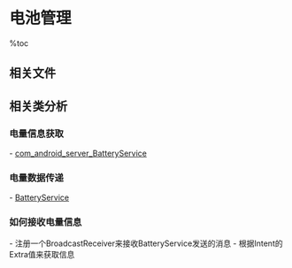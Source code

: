 = 电池管理 =

%toc

== 相关文件 ==
{{{class="brush:text"
frameworks/frameworks/base/services/java/com/android/server/BatteryService.java
frameworks/frameworks/base/services/java/com/android/server/SystemServer.java
frameworks/frameworks/base/core/java/android/os/UEventObserver.java
frameworks/frameworks/base/services/jni/com_android_server_BatteryService.cpp
}}}

== 相关类分析 ==
=== 电量信息获取 ===
- [[com_android_server_BatteryService]]

=== 电量数据传递 ===
- [[BatteryService]]

=== 如何接收电量信息 ===
- 注册一个BroadcastReceiver来接收BatteryService发送的消息
- 根据Intent的Extra值来获取信息

{{{class="brush:java"
private BroadcastReceiver mIntentReceiver = new BroadcastReceiver() {
    @Override
    public void onReceive(Context context, Intent intent) {
        String action = intent.getAction();
        if (action.equals(Intent.ACTION_BATTERY_CHANGED)) {
            int nVoltage = intent.getIntExtra("voltage", 0);
            if(nVoltage != 0){      
                mVoltage.setText("V: " + nVoltage + "mV - Success...");
            } else {
                mVoltage.setText("V: " + nVoltage + "mV - fail...");
            }
        }
    }   
}

IntentFilter mIntentFilter = new IntentFilter();
mIntentFilter.addAction(Intent.ACTION_BATTERY_CHANGED);
registerReceiver(mIntentReceiver, mIntentFilter);
}}}
